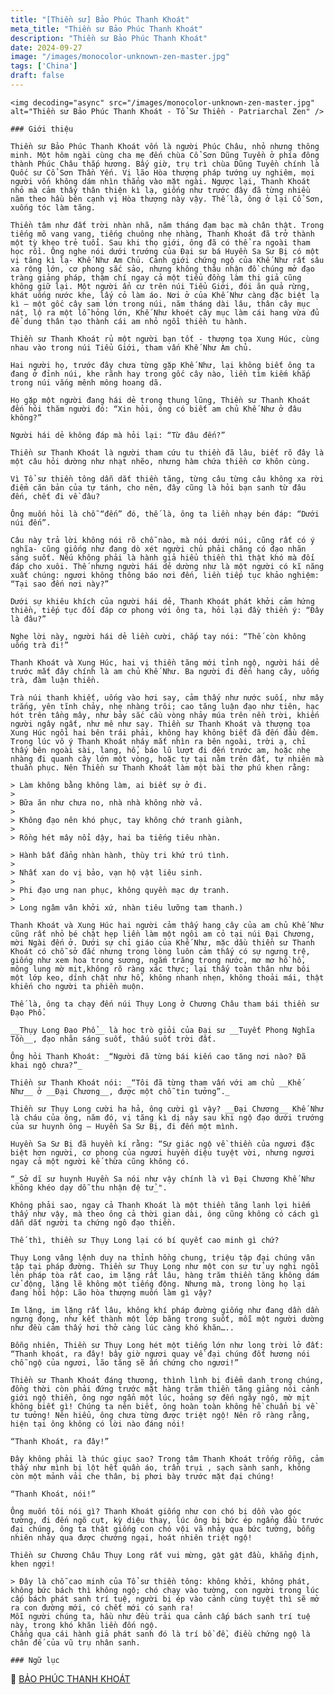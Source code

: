 ```yaml
---
title: "[Thiền sư] Bảo Phúc Thanh Khoát"
meta_title: "Thiền sư Bảo Phúc Thanh Khoát"
description: "Thiền sư Bảo Phúc Thanh Khoát"
date: 2024-09-27
image: "/images/monocolor-unknown-zen-master.jpg"
tags: ['China']
draft: false
---
```


<div className="grid xl:grid-cols-8 lg:grid-cols-8 md:grid-cols-2 sm:grid-cols-2 xs:grid-cols-1 gap-8 bg-body dark:bg-darkmode-body">

  <div className="lg:col-span-3 md:col-span-1">

    <img decoding="async" src="/images/monocolor-unknown-zen-master.jpg" alt="Thiền sư Bảo Phúc Thanh Khoát - Tổ Sư Thiền - Patriarchal Zen" />

    ### Giới thiệu

    Thiền sư Bảo Phúc Thanh Khoát vốn là người Phúc Châu, nhỏ nhưng thông minh. Một hôm ngài cùng cha mẹ đến chùa Cổ Sơn Dũng Tuyền ở phía đông thành Phúc Châu thắp hương. Bấy giờ, trụ trì chùa Dũng Tuyền chính là Quốc sư Cổ Sơn Thần Yến. Vị lão Hòa thượng pháp tướng uy nghiêm, mọi người vốn không dám nhìn thẳng vào mặt ngài. Ngược lại, Thanh Khoát nhỏ mà cảm thấy thân thiện kì lạ, giống như trước đây đã từng nhiều năm theo hầu bên cạnh vị Hòa thượng này vậy. Thế là, ông ở lại Cổ Sơn, xuống tóc làm tăng.

    Thiền tâm như đất trời nhàn nhã, năm tháng đạm bạc mà chân thật. Trong tiếng mõ vang vang, tiếng chuông nhẹ nhàng, Thanh Khoát đã trở thành một tỳ kheo trẻ tuổi. Sau khi thọ giới, ông đã có thể ra ngoài tham học rồi. Ông nghe nói dưới trướng của Đại sư bá Huyền Sa Sư Bị có một vị tăng kì lạ- Khế Như Am Chủ. Cảnh giới chứng ngộ của Khế Như rất sâu xa rộng lớn, cơ phong sắc sảo, nhưng không thâu nhận đồ chúng mở đạo tràng giảng pháp, thậm chí ngay cả một tiểu đồng làm thị giả cũng không giữ lại. Một người ẩn cư trên núi Tiểu Giới, đói ăn quả rừng, khát uống nước khe, lấy cỏ làm áo. Nơi ở của Khế Như càng đặc biệt lạ kì – một gốc cây sam lớn trong núi, năm tháng dài lâu, thân cây mục nát, lộ ra một lỗ hỏng lớn, Khế Như khoét cây mục làm cái hang vừa đủ để dung thân tạo thành cái am nhỏ ngồi thiền tu hành.

    Thiền sư Thanh Khoát rủ một người bạn tốt - thượng tọa Xung Húc, cùng nhau vào trong núi Tiểu Giới, tham vấn Khế Như Am chủ.

    Hai người họ, trước đây chưa từng gặp Khế Như, lại không biết ông ta đang ở đỉnh núi, khe rãnh hay trong gốc cây nào, liền tìm kiếm khắp trong núi vắng mênh mông hoang dã.

    Họ gặp một người đang hái dẻ trong thung lũng, Thiền sư Thanh Khoát đến hỏi thăm người đó: “Xin hỏi, ông có biết am chủ Khế Như ở đâu không?”

    Người hái dẻ không đáp mà hỏi lại: “Từ đâu đến?”

    Thiền sư Thanh Khoát là người tham cứu tu thiền đã lâu, biết rõ đây là một câu hỏi dường như nhạt nhẽo, nhưng hàm chứa thiền cơ khôn cùng.

    Vì Tổ sư thiền tông dẫn dắt thiền tăng, từng câu từng câu không xa rời điểm căn bản của tự tánh, cho nên, đây cũng là hỏi bạn sanh từ đâu đến, chết đi về đâu?

    Ông muốn hỏi là chỗ “đến” đó, thế là, ông ta liền nhạy bén đáp: “Dưới núi đến”.

    Câu này trả lời không nói rõ chỗ nào, mà nói dưới núi, cũng rất có ý nghĩa- cũng giống như đang dò xét người chủ phải chăng có đạo nhãn sáng suốt. Nếu không phải là hành giả hiểu thiền thì thật khó mà đối đáp cho xuôi. Thế nhưng người hái dẻ dường như là một người có kĩ năng xuất chúng: ngươi không thông báo nơi đến, liền tiếp tục khảo nghiệm: “Tại sao đến nơi này?”

    Dưới sự khiêu khích của người hái dẻ, Thanh Khoát phát khởi cảm hứng thiền, tiếp tục đối đáp cơ phong với ông ta, hỏi lại đầy thiền ý: “Đây là đâu?”

    Nghe lời này, người hái dẻ liền cười, chắp tay nói: “Thế còn không uống trà đi!”

    Thanh Khoát và Xung Húc, hai vị thiền tăng mới tỉnh ngộ, người hái dẻ trước mắt đây chính là am chủ Khế Như. Ba người đi đến hang cây, uống trà, đàm luận thiền.

    Trà núi thanh khiết, uống vào hơi say, cảm thấy như nước suối, như mây trắng, yên tĩnh chảy, nhẹ nhàng trôi; cao tăng luận đạo như tiên, hạc hót trên tầng mây, như bảy sắc cầu vòng nhảy múa trên nền trời, khiến người ngây ngất, như mê như say. Thiền sư Thanh Khoát và thượng tọa Xung Húc ngồi hai bên trái phải, không hay không biết đã đến đầu đêm. Trong lúc vô ý Thanh Khoát nháy mắt nhìn ra bên ngoài, trời ạ, chỉ thấy bên ngoài sài, lang, hổ, báo lũ lượt đi đến trước am, hoặc nhẹ nhàng đi quanh cây lớn một vòng, hoặc tự tại nằm trên đất, tự nhiên mà thuần phục. Nên Thiền sư Thanh Khoát làm một bài thơ phú khen rằng:

    > Làm không bằng không làm, ai biết sự ở đi.
    >
    > Bữa ăn như chưa no, nhà nhà không nhờ vả.
    >
    > Không đạo nên khó phục, tay không chớ tranh giành,
    >
    > Rồng hét mây nổi dậy, hai ba tiếng tiêu nhàn.

    > Hành bất đẳng nhàn hành, thùy tri khứ trú tình.
    >
    > Nhất xan do vị bảo, vạn hộ vật liêu sinh.
    >
    > Phi đạo ưng nan phục, không quyền mạc dự tranh.
    >
    > Long ngâm vân khởi xứ, nhàn tiêu lưỡng tam thanh.)

    Thanh Khoát và Xung Húc hai người cảm thấy hang cây của am chủ Khế Như cũng rất nhỏ bé chật hẹp liền làm một ngôi am cỏ tại núi Đại Chương, mời Ngài đến ở. Dưới sự chỉ giáo của Khế Như, mặc dầu thiền sư Thanh Khoát có chỗ sở đắc nhưng trong lòng luôn cảm thấy có sự ngưng trệ, giống như xem hoa trong sương, ngắm trăng trong nước, mơ mơ hồ hồ, mông lung mờ mịt,không rõ ràng xác thực; lại thấy toàn thân như bôi một lớp keo, dính chặt như hồ, không nhanh nhẹn, không thoải mái, thật khiến cho người ta phiền muộn.

    Thế là, ông ta chạy đến núi Thụy Long ở Chương Châu tham bái thiền sư Đạo Phổ.

    __Thụy Long Đạo Phổ__ là học trò giỏi của Đại sư __Tuyết Phong Nghĩa Tồn__, đạo nhãn sáng suốt, thấu suốt trời đất.

    Ông hỏi Thanh Khoát: _“Người đã từng bái kiến cao tăng nơi nào? Đã khai ngộ chưa?”_

    Thiền sư Thanh Khoát nói: _“Tôi đã từng tham vấn với am chủ __Khế Như__ ở __Đại Chương__, được một chỗ tin tưởng”._

    Thiền sư Thụy Long cười ha hả, ông cười gì vậy? __Đại Chương__ Khế Như là cháu của ông, năm đó, vị tăng kì dị này sau khi ngộ đạo dưới trướng của sư huynh ông – Huyền Sa Sư Bị, đi đến một mình.

    Huyền Sa Sư Bị đã huyền kí rằng: “Sự giác ngộ về thiền của ngươi đặc biệt hơn người, cơ phong của ngươi huyền diệu tuyệt vời, nhưng ngươi ngay cả một người kế thừa cũng không có.

    “_Sở dĩ sư huynh Huyền Sa nói như vậy chính là vì Đại Chương Khế Như không khéo dạy dỗ thu nhận đệ tử_".

    Không phải sao, ngay cả Thanh Khoát là một thiền tăng lanh lợi hiếm thấy như vậy, mà theo ông cả thời gian dài, ông cũng không có cách gì dẫn dắt người ta chứng ngô đạo thiền.

    Thế thì, thiền sư Thụy Long lại có bí quyết cao minh gì chứ?

    Thụy Long vâng lệnh duy na thỉnh hồng chung, triệu tập đại chúng vân tập tại pháp đường. Thiền sư Thụy Long như một con sư tử uy nghi ngồi lên pháp tòa rất cao, im lặng rất lâu, hàng trăm thiền tăng không dám cử động, lặng lẽ không một tiếng động. Nhưng mà, trong lòng họ lại đang hồi hộp: Lão hòa thượng muốn làm gì vậy?

    Im lặng, im lặng rất lâu, không khí pháp đường giống như đang dần dần ngưng đọng, như kết thành một lớp băng trong suốt, mỗi một người dường như đều cảm thấy hơi thở càng lúc càng khó khăn…..

    Bỗng nhiên, Thiền sư Thụy Long hét một tiếng lớn như long trời lở đất: “Thanh khoát, ra đây! bây giờ ngươi quay về đại chúng đốt hương nói chỗ ngộ của ngươi, lão tăng sẽ ấn chứng cho ngươi!”

    Thiền sư Thanh Khoát đáng thương, thình lình bị điểm danh trong chúng, đồng thời còn phải đứng trước mặt hàng trăm thiền tăng giảng nói cảnh giới ngộ thiền, ông ngơ ngẩn một lúc, hoảng sợ đến ngây ngô, mờ mịt không biết gì! Chúng ta nên biết, ông hoàn toàn không hề chuẩn bị về tư tưởng! Nên hiểu, ông chưa từng được triệt ngộ! Nên rõ ràng rằng, hiện tại ông không có lời nào đáng nói!

    “Thanh Khoát, ra đây!”

    Đây không phải là thúc giục sao? Trong tâm Thanh Khoát trống rỗng, cảm thấy như mình bị lột hết quần áo, trần trụi , sạch sành sanh, không còn một mảnh vải che thân, bị phơi bày trước mặt đại chúng!

    “Thanh Khoát, nói!”

    Ông muốn tôi nói gì? Thanh Khoát giống như con chó bị dồn vào góc tường, đi đến ngõ cụt, kỳ diệu thay, lúc ông bị bức ép ngẩng đầu trước đại chúng, ông ta thật giống con chó vội vã nhảy qua bức tường, bỗng nhiên nhảy qua được chướng ngại, hoát nhiên triệt ngộ!

    Thiền sư Chương Châu Thụy Long rất vui mừng, gật gật đầu, khẳng định, khen ngợi!

    > Đây là chỗ cao minh của Tổ sư thiền tông: không khởi, không phát, không bức bách thì không ngộ; chó chạy vào tường, con người trong lúc cấp bách phát sanh trí tuệ, người bị ép vào cảnh cùng tuyệt thì sẽ mở ra con đường mới, có chết mới có sanh ra!
    Mỗi người chúng ta, hầu như đều trải qua cảnh cấp bách sanh trí tuệ này, trong khó khăn liền đốn ngộ.
    Chẳng qua cái hành giả phát sanh đó là trí bồ đề, điều chứng ngộ là chân đế của vũ trụ nhân sanh.

</div>

<div className="lg:col-span-5 md:col-span-1">

    ### Ngữ lục

  <Notice type="warning" title="cảnh ngữ">

  </Notice>

  <Notice type="tip" title="tác phẩm">

  </Notice>

  <Notice type="info" title="thông tin khác">
    🧷 <a href="https://nigioikhatsi.net/thien/giac-la-nguoi-than.html" target="_blank">BẢO PHÚC THANH KHOÁT</a>
  </Notice>

</div>

</div>
